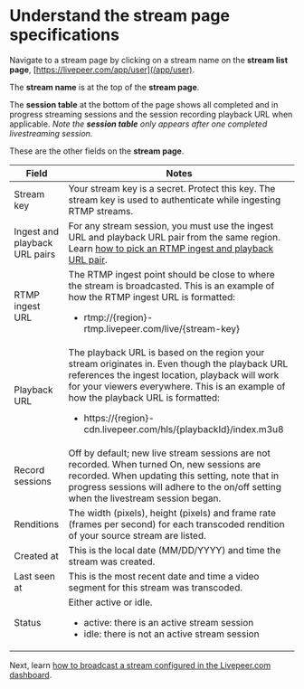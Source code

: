 
<DocsLayout title="Understand the stream page specifications - Livepeer.com" description="Understand the stream page specifications">

# Understand the stream page specifications

Navigate to a stream page by clicking on a stream name on the **stream list
page**, [https://livepeer.com/app/user](/app/user).

The **stream name** is at the top of the **stream page**.

The **session table** at the bottom of the page shows all completed and in progress streaming sessions and the session recording playback URL when applicable. *Note the **session table** only appears after one completed livestreaming session.*

These are the other fields on the **stream page**.

| Field                         | Notes                                                                                                                                                                                                                                                                                                                    |
| ----------------------------- | ------------------------------------------------------------------------------------------------------------------------------------------------------------------------------------------------------------------------------------------------------------------------------------------------------------------------ |
| Stream key                    | Your stream key is a secret. Protect this key. The stream key is used to authenticate while ingesting RTMP streams.                                                                                                                                                                                                      |
| Ingest and playback URL pairs | For any stream session, you must use the ingest URL and playback URL pair from the same region. Learn [how to pick an RTMP ingest and playback URL pair](/docs/guides/dashboard/ingest-playback-url-pair).                                                                                                               |
| RTMP ingest URL               | The RTMP ingest point should be close to where the stream is broadcasted. This is an example of how the RTMP ingest URL is formatted: <ul><li>rtmp://{region}-rtmp.livepeer.com/live/{stream-key}</li></ul>                                                                                                              |
| Playback URL                  | The playback URL is based on the region your stream originates in. Even though the playback URL references the ingest location, playback will work for your viewers everywhere. This is an example of how the playback URL is formatted: <ul><li>https://{region}-cdn.livepeer.com/hls/{playbackId}/index.m3u8</li></ul> |
| Record sessions               | Off by default; new live stream sessions are not recorded. When turned On, new sessions are recorded. When updating this setting, note that in progress sessions will adhere to the on/off setting when the livestream session began.                                                                                            |
| Renditions                    | The width (pixels), height (pixels) and frame rate (frames per second) for each transcoded rendition of your source stream are listed.                                                                                                                                                                                   |
| Created at                    | This is the local date (MM/DD/YYYY) and time the stream was created.                                                                                                                                                                                                                                                     |
| Last seen at                  | This is the most recent date and time a video segment for this stream was transcoded.                                                                                                                                                                                                                                    |
| Status                        | Either active or idle. <ul><li>active: there is an active stream session</li><li>idle: there is not an active stream session</li></ul>                                                                                                                                                                                   |

Next, learn
[how to broadcast a stream configured in the Livepeer.com dashboard](/docs/guides/dashboard/broadcast-a-stream-session).

</DocsLayout>
